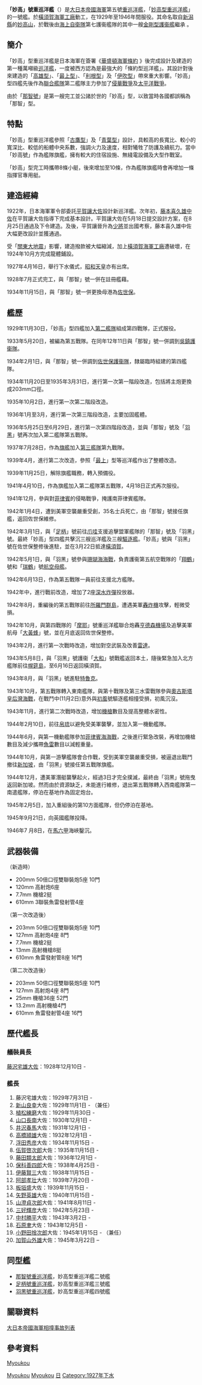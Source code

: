 {{noteTA
|1=zh-cn:级; zh-tw:級; zh-hk:型;
|2=zh-cn:卫; zh-tw:衛; zh-hk:衞;
}}
{{軍艦模板
|名稱= 妙高[[File:Naval_Ensign_of_Japan.svg|30px]]<br /><small>{{lang|ja|みょうこう/めうかう}}</small>
|圖片= [[File:Myoko_after_surrender.jpg|300px]]
|照片說明= 終戰時的妙高號，塗有戰術迷彩塗裝
|艦種= [[重巡洋艦|重巡洋艦]]
|擁有國= [[File:Merchant_flag_of_Japan_(1870).svg|25px]][[大日本帝國|大日本帝國]]
|艦級= [[妙高型重巡洋艦|妙高型]]（一號艦）
|製造= [[横須賀海軍工廠|横須賀海軍工廠]]
|動工= 1924年10月25日
|下水= 1927年4月16日
|服役= 1929年7月31日
|退役= 
|結局= 1946年7月8日被處分擊沉
|除籍= 1946年8月10日
|基準= 11,300噸→13,000噸
|滿載= 12,374噸→14,743噸
|長度= 192.39米→203.76米
|闊度= 19米→20.73米
|吃水= 5.9米→6.37米
|極速= 35.5節→33節
|鍋爐= 艦本式油燒鍋爐12座
|引擎= 蒸氣渦輪引擎（4軸）
|出力= 130,000匹馬力→132,830匹馬力
|續航= 7,000海里（14節）→7,463海里（14節）
|乘員= 773人→891
|裝甲= 
|艦載機= 2架→3架
|裝備= 參考[[#武器裝備|#武器裝備]]
}}
{{japanese|japanese=妙高|kana=みょうこう/めうかう|romaji=Myōkō/Meūkaū}}

'''「妙高」號重巡洋艦'''（{{lang|ja|みょうこう/めうかう }}）是[[大日本帝國海軍|大日本帝國海軍]]第五號[[重巡洋艦|重巡洋艦]]，「[[妙高型重巡洋艦|妙高型重巡洋艦]]」的一號艦。於[[橫須賀海軍工廠|橫須賀海軍工廠]]動工，在1929年至1946年間服役。其命名取自[[新潟縣|新潟縣]]的[[妙高山|妙高山]]，於戰後由[[海上自衛隊|海上自衛隊]]第七護衞艦隊的其中一艘[[金剛型護衛艦|金剛型護衞艦]]繼承 {{refTag| 1= 海上自衛隊（2013），第３護衛隊群，[http://www.mod.go.jp/msdf/ccf3/gre/myk/index.html http://www.mod.go.jp/msdf/ccf3/gre/myk/index.html]{{ja}}，2013年11月30日}}。

== 簡介 ==
「妙高」型重巡洋艦是日本海軍在簽署《[[華盛頓海軍條約|華盛頓海軍條約]] 》後完成設計及建造的第一種萬噸級[[巡洋艦|巡洋艦]]，一度被西方認為是最強大的「條約型巡洋艦」{{refTag|name=RefC|1=劉怡、愛瀾（2009），《'''舊日本帝國海軍名艦傳奇'''》，舊日本海軍妙高級重巡（頁317-372），台北：知兵堂出版社，2009年11月初版}}。其設計對後來建造的「[[高雄型重巡洋艦|高雄型]]」、「[[最上型重巡洋艦|最上型]]」、「[[利根型重巡洋艦|利根型]]」及「[[伊吹型重巡洋艦|伊吹型]]」帶來重大影響。「妙高」型四艦先後作為[[聯合艦隊|聯合艦隊]]第二艦隊主力參加了[[侵華戰爭|侵華戰爭]]及[[太平洋戰爭|太平洋戰爭]]。

由於「[[那智號重巡洋艦|那智號]]」是第一艘完工並公諸於世的「妙高」型，以致當時各國都誤稱為「那智」型。

== 特點 ==
「妙高」型重巡洋艦參照「[[古鷹型重巡洋艦|古鷹型]]」及「[[青葉型重巡洋艦|青葉型]]」設計，具較高的長寬比、較小的寬深比、較低的船體中央系數{{refTag|name=RefC}}，強調火力及速度，相對犧牲了防護及續航力。當中「妙高號」作為艦隊旗艦，擁有較大的住宿設施、無綫電設備及大型作戰室。

「妙高」型完工時攜帶8條小艇，後來增加至10條，作為艦隊旗艦時會再增加一條指揮官專用艇。

== 建造經緯 ==
1922年，日本海軍軍令部委託[[平賀讓|平賀讓]][[大佐|大佐]]設計新巡洋艦。次年初，[[藤本喜久雄|藤本喜久雄]][[中佐|中佐]]在平賀讓大佐指導下完成基本設計。平賀讓大佐在5月18日提交設計方案，在8月25日通過及下令建造。及後，平賀讓晉升為[[少將|少將]]並出國考察，藤本喜久雄中佐大幅更改設計並獲通過。

受「[[關東大地震|關東大地震]]」影響，建造撥款被大幅縮減，加上[[橫須賀海軍工廠|橫須賀海軍工廠]]遭破壞{{refTag|name=RefC}}，在1924年10月方完成龍體鋪設。

1927年4月16日，舉行下水儀式，[[昭和|昭和]][[天皇|天皇]]亦有出席{{refTag|name=RefC}}。

1928年7月正式完工，與「那智」號一併在{{link-ja|吳海軍基地|呉基地}}註冊艦藉。

1934年11月15日，與「那智」號一併更換母港為[[佐世保|佐世保]]。

==艦歷==
1929年11月30日，「妙高」型四艦加入[[第二艦隊_(日本海軍)|第二艦隊]]組成第四戰隊，正式服役。

1933年5月20日，被編為第五戰隊。在同年12年11日與「那智」號一併調到[[吳鎮護衞隊|吳鎮護衞隊]]。

1934年2月1日，與「那智」號一併調到[[佐世保護衞隊|佐世保護衞隊]]，隸屬臨時組建的第四艦隊。

1934年11月20日至1935年3月31日，進行第一次第一階段改造，包括將主炮更換成203mm口徑。

1935年10月2日，進行第一次第二階段改造。

1936年1月至3月，進行第一次第三階段改造，主要加固艦體。

1936年5月25日至6月29日，進行第一次第四階段改造，並與「那智」號及「[[羽黑號重巡洋艦|羽黑]]」號再次加入第二艦隊第五戰隊。

1937年7月28日，作為[[旗艦|旗艦]]加入[[第三艦隊_(日本海軍)|第三艦隊]]第九戰隊。

1939年4月，進行第二次改造，參照「[[最上型重巡洋艦|最上]]」型等巡洋艦作出了整體改造。

1939年11月25日，解除旗艦職務，轉入預備役。

1941年4月10日，作為旗艦加入第二艦隊第五戰隊，4月18日正式再次服役。

1941年12月，參與對[[菲律賓|菲律賓]]的侵略戰爭，掩護南菲律賓艦隊。

1942年1月4日，遭到美軍空襲嚴重受創，35名士兵死亡，由「那智」號接任旗艦，返回佐世保維修。{{refTag| 1=クリストファー・ショアーズ、ブライアン・カル、伊沢保穂（2002），《'''南方進攻航空戦1941-1942'''》，（頁313-314），大日本絵画，ISBN 4-499-22770-4}}

1942年3月1日，與「[[足柄號重巡洋艦|足柄]]」號前往[[爪哇|爪哇]]支援追擊盟軍艦隊的「那智」號及「羽黑」號。最終「妙高」型四艦共擊沉三艘巡洋艦及三艘[[驅逐艦|驅逐艦]]。「妙高」號與「羽黑」號在佐世保整修後進駐{{link-ja|柱島}}，並在3月22日抵達[[橫須賀|橫須賀]]。

1942年5月1日，與「羽黑」號參與[[珊瑚海海戰|珊瑚海海戰]]，負責護衞第五航空戰隊的「[[翔鶴號航空母艦|翔鶴]]」號和「[[瑞鶴號航空母艦|瑞鶴]]」號[[航空母艦|航空母艦]]。

1942年6月13日，作為第五戰隊一員前往支援北方艦隊。

1942年中，進行戰前改造，增加了2座[[深水炸彈|深水炸彈]]投放器。

1942年8月，重編後的第五戰隊前往[[所羅門群島|所羅門群島]]，遭遇美軍[[轟炸機|轟炸機]]攻擊，輕微受損。

1942年10月，與第四戰隊的「[[摩耶號重巡洋艦|摩耶]]」號重巡洋艦聯合炮轟[[亨德森島|亨德森機場]]及追擊美軍航母「[[大黃蜂號航空母艦|大黃蜂]]」號，並在月底返回佐世保整修。

1943年2月，進行第一次戰時改造，增加對空武裝及改善[[雷達|雷達]]。

1943年5月8日，與「羽黑」號護衞「[[大和號戰艦|大和]]」號戰艦返回本土，隨後緊急加入北方艦隊前往[[幌筵島|幌筵島]]，至6月16日返回橫須賀。

1943年8月，與「羽黑」號進駐[[特魯克|特魯克]]。

1943年10月，第五戰隊轉入東南艦隊，與第十戰隊及第三水雷戰隊參與[[奧古斯塔皇后灣海戰|奧古斯塔皇后灣海戰]]，在戰鬥中(11月2日)意外與[[初風號驅逐艦|初風]]號驅逐艦相撞受損，初風沉沒。

1943年11月，進行第二次戰時改造，增加[[機槍|機槍]]數目及提高整體水密性。

1944年2月10日，前往[[帛琉|帛琉]]以避免受美軍襲擊，並加入第一機動艦隊。

1944年6月，與第一機動艦隊參加[[菲律賓海海戰|菲律賓海海戰]]，之後進行緊急改裝，再增加機槍數目及減少攜帶[[魚雷|魚雷]]數目以減輕重量。

1944年10月，與第一游擊艦隊會合作戰，受到美軍空襲嚴重受損，被逼退出戰鬥撤往[[新加坡|新加坡]]，由「羽黑」號接任第五戰隊旗艦。

1944年12月，遭美軍潛艇襲擊起火，經過3日才完全撲滅，最終由「羽黑」號拖曳返回新加坡。然而由於資源缺乏，未能進行維修，退出第五戰隊轉入西南艦隊第一南遣艦隊，停泊在基地作為固定炮台。

1945年2月5日，加入重組後的第10方面艦隊，但仍停泊在基地。

1945年9月21日，向英國艦隊投降。

1946年7 月8日，在[[馬六甲|馬六甲]]海峽鑿沉。

== 武器裝備 ==
（新造時）
* 200mm 50倍口徑雙聯裝炮5座 10門
* 120mm 高射炮6座
* 7.7mm 機槍2挺
* 610mm 3聯裝魚雷發射管4座

（第一次改造後）
* 203mm 50倍口徑雙聯裝炮5座 10門
* 127mm 高射炮4座 8門
* 7.7mm 機槍2挺
* 13mm 高射機槍8挺
* 610mm 魚雷發射管8座 16門

（第二次改造後）
* 203mm 50倍口徑雙聯裝炮5座 10門
* 127mm 高射炮4座 8門
* 25mm 機槍36座 52門
* 13.2mm 高射機槍4門
* 610mm 魚雷發射管4座 16門

==歷代艦長==
===艤裝員長===
[[藤沢宅雄|藤沢宅雄]][[大佐|大佐]]：1928年12月10日 -

===艦長===
#藤沢宅雄大佐：1929年7月31日 -
#[[新山良幸|新山良幸]]大佐：1929年11月1日 - （兼任）
#[[植松練磨|植松練磨]]大佐：1929年11月30日 -
#[[山口長南|山口長南]]大佐：1930年12月1日 -
#[[井沢春馬|井沢春馬]]大佐：1931年12月1日 -
#[[高橋頴雄|高橋頴雄]]大佐：1932年12月1日 -
#[[浮田秀彦|浮田秀彦]]大佐：1934年11月15日 -
#[[伍賀啓次郎|伍賀啓次郎]]大佐：1935年11月15日 -
#[[藤田類太郎|藤田類太郎]]大佐：1936年12月1日 -
#[[保科善四郎|保科善四郎]]大佐：1938年4月25日 -
#[[伊藤賢三|伊藤賢三]]大佐：1938年11月15日 -
#[[阿部孝壮|阿部孝壮]]大佐：1939年7月20日 -
#[[板垣盛|板垣盛]]大佐：1939年11月15日 -
#[[矢野英雄|矢野英雄]]大佐：1940年11月15日 -
#[[山澄貞次郎|山澄貞次郎]]大佐：1941年8月11日 -
#[[三好輝彦|三好輝彦]]大佐：1942年5月23日 -
#[[中村勝平|中村勝平]]大佐：1943年3月2日 -
#[[石原聿|石原聿]]大佐：1943年12月5日 -
#[[小野田捨次郎|小野田捨次郎]]大佐：1945年1月15日 - （兼任）
#[[加賀山外雄|加賀山外雄]]大佐：1945年3月22日 –

== 同型艦 ==
* [[那智號重巡洋艦|那智號重巡洋艦]]，妙高型重巡洋艦二號艦
* [[足柄號重巡洋艦|足柄號重巡洋艦]]，妙高型重巡洋艦三號艦
* [[羽黑號重巡洋艦|羽黑號重巡洋艦]]，妙高型重巡洋艦四號艦
==關聯資料==
[[大日本帝國海軍相撞事故列表|大日本帝國海軍相撞事故列表]]

==參考資料==
<div class="references-small">
{{RefFoot}}
</div>
{{日本重巡洋艦}}
[[Category:日本海军巡洋舰|Myoukou]]
[[Category:二战日本巡洋舰|Myoukou]]
[[Category:重巡洋舰|日]]
[[Category:1927年下水|Category:1927年下水]]
[[category:妙高级|Myoukou]]